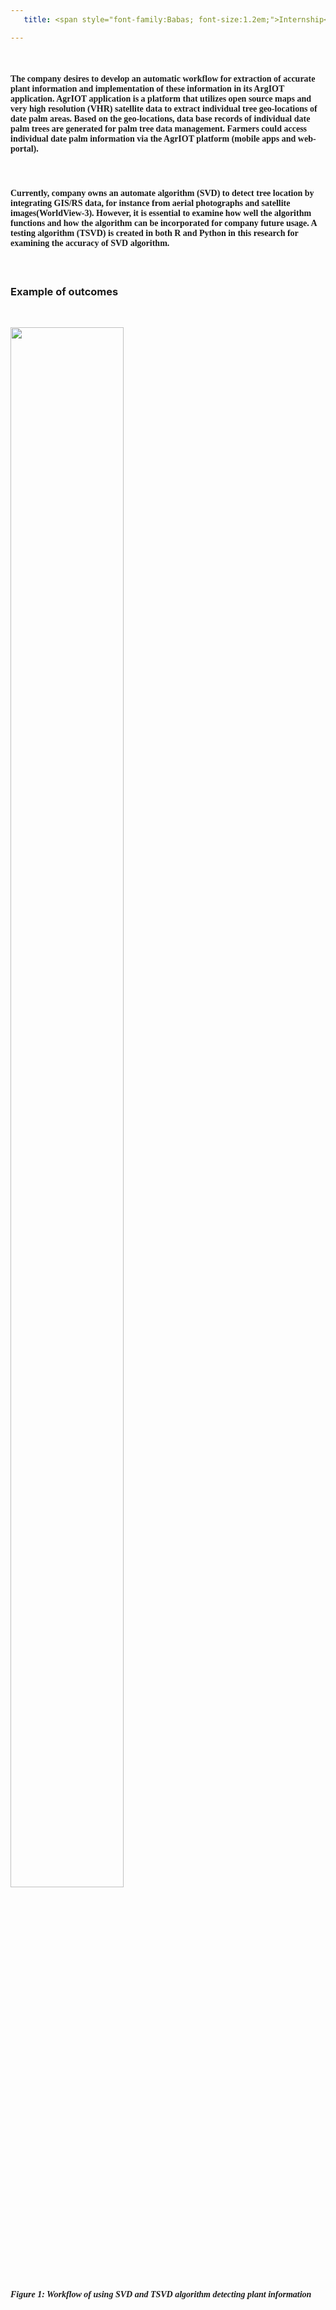 ```yaml
---
   title: <span style="font-family:Babas; font-size:1.2em;">Internship</span>

---
```


<br/>


#### <span style="font-family:times;font-size:12pt0 color:black;">The company desires to develop **an automatic workflow for extraction of accurate plant information** and implementation of these information in its ArgIOT application. AgrIOT application is a platform that utilizes open source maps and very high resolution (VHR) satellite data to extract individual tree geo-locations of date palm areas. Based on the geo-locations, data base records of individual date palm trees are generated for palm tree data management. Farmers could access individual date palm information via the AgrIOT platform (mobile apps and web-portal).</span>

<br/>


####  <span style="font-family:times;font-size:12pt0 color:black;">Currently, company owns an automate algorithm (SVD) to detect tree location by integrating GIS/RS data, for instance from aerial photographs and satellite images(WorldView-3). However, it is essential to examine how well the algorithm functions and how the algorithm can be incorporated for company future usage. **A testing algorithm (TSVD) is created in both R and Python in this research for examining the accuracy of SVD algorithm.** </span>



<br/>

###  **Example of outcomes**

<br/>

<p align="left">
<img style="float: middle;" src="figures/workflow.jpg" height = 80% width=60% ><p>
####  <span style="font-family:times;font-size:10pt0 color:black;">_Figure 1: Workflow of using SVD and TSVD algorithm detecting plant information_ </span>
